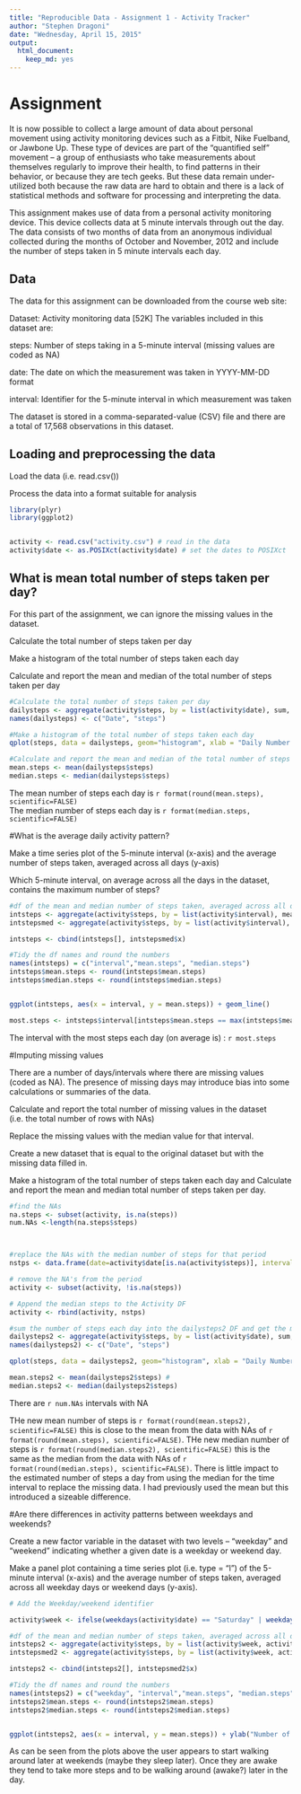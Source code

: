 ```yaml
---
title: "Reproducible Data - Assignment 1 - Activity Tracker"
author: "Stephen Dragoni"
date: "Wednesday, April 15, 2015"
output:
  html_document:
    keep_md: yes
---
```

# Assignment

It is now possible to collect a large amount of data about personal movement using activity monitoring devices such as a Fitbit, Nike Fuelband, or Jawbone Up. These type of devices are part of the “quantified self” movement – a group of enthusiasts who take measurements about themselves regularly to improve their health, to find patterns in their behavior, or because they are tech geeks. But these data remain under-utilized both because the raw data are hard to obtain and there is a lack of statistical methods and software for processing and interpreting the data.

This assignment makes use of data from a personal activity monitoring device. This device collects data at 5 minute intervals through out the day. The data consists of two months of data from an anonymous individual collected during the months of October and November, 2012 and include the number of steps taken in 5 minute intervals each day.

## Data

The data for this assignment can be downloaded from the course web site:

Dataset: Activity monitoring data [52K]
The variables included in this dataset are:

steps: Number of steps taking in a 5-minute interval (missing values are coded as NA)

date: The date on which the measurement was taken in YYYY-MM-DD format

interval: Identifier for the 5-minute interval in which measurement was taken

The dataset is stored in a comma-separated-value (CSV) file and there are a total of 17,568 observations in this dataset.


## Loading and preprocessing the data

Load the data (i.e. read.csv())

Process the data into a format suitable for analysis
 


```r
library(plyr)
library(ggplot2)


activity <- read.csv("activity.csv") # read in the data
activity$date <- as.POSIXct(activity$date) # set the dates to POSIXct


```

## What is mean total number of steps taken per day?

For this part of the assignment, we can ignore the missing values in the dataset.

Calculate the total number of steps taken per day

Make a histogram of the total number of steps taken each day


Calculate and report the mean and median of the total number of steps taken per day


```r

#Calculate the total number of steps taken per day
dailysteps <- aggregate(activity$steps, by = list(activity$date), sum, na.rm=TRUE) 
names(dailysteps) <- c("Date", "steps")

#Make a histogram of the total number of steps taken each day
qplot(steps, data = dailysteps, geom="histogram", xlab = "Daily Number of Steps", binwidth = 300)

#Calculate and report the mean and median of the total number of steps taken per day
mean.steps <- mean(dailysteps$steps) 
median.steps <- median(dailysteps$steps)

```

The mean number of steps each day is `r format(round(mean.steps), scientific=FALSE)`  
The median number of steps each day is `r format(median.steps, scientific=FALSE)`  

#What is the average daily activity pattern?

Make a time series plot of the 5-minute interval (x-axis) and the average number of steps taken, averaged across all days (y-axis)

Which 5-minute interval, on average across all the days in the dataset, contains the maximum number of steps?

```r
#df of the mean and median number of steps taken, averaged across all days (y-axis)
intsteps <- aggregate(activity$steps, by = list(activity$interval), mean, na.rm=TRUE)
intstepsmed <- aggregate(activity$steps, by = list(activity$interval), median, na.rm=TRUE)

intsteps <- cbind(intsteps[], intstepsmed$x)

#Tidy the df names and round the numbers
names(intsteps) = c("interval","mean.steps", "median.steps")
intsteps$mean.steps <- round(intsteps$mean.steps)
intsteps$median.steps <- round(intsteps$median.steps)


ggplot(intsteps, aes(x = interval, y = mean.steps)) + geom_line()

most.steps <- intsteps$interval[intsteps$mean.steps == max(intsteps$mean.steps)]

```
The interval with the most steps each day (on average is) : `r most.steps`
 
#Imputing missing values

There are a number of days/intervals where there are missing values (coded as NA). The presence of missing days may introduce bias into some calculations or summaries of the data.

Calculate and report the total number of missing values in the dataset (i.e. the total number of rows with NAs)

Replace the missing values with the median value for that interval. 

Create a new dataset that is equal to the original dataset but with the missing data filled in.

Make a histogram of the total number of steps taken each day and Calculate and report the mean and median total number of steps taken per day. 

```r
#find the NAs
na.steps <- subset(activity, is.na(steps))
num.NAs <-length(na.steps$steps)



#replace the NAs with the median number of steps for that period
nstps <- data.frame(date=activity$date[is.na(activity$steps)], interval = activity$interval[is.na(activity$steps)], steps=intsteps[match(intsteps$interval, activity$interval[is.na(activity$steps)]),3])

# remove the NA's from the period
activity <- subset(activity, !is.na(steps))

# Append the median steps to the Activity DF
activity <- rbind(activity, nstps)

#sum the number of steps each day into the dailysteps2 DF and get the mean and median 
dailysteps2 <- aggregate(activity$steps, by = list(activity$date), sum, na.rm=TRUE)
names(dailysteps2) <- c("Date", "steps")

qplot(steps, data = dailysteps2, geom="histogram", xlab = "Daily Number of Steps", binwidth = 300)

mean.steps2 <- mean(dailysteps2$steps) # 
median.steps2 <- median(dailysteps2$steps)


```

There are `r num.NAs` intervals with NA

THe new mean number of steps is `r format(round(mean.steps2), scientific=FALSE)` this is close to the mean from the data with NAs of `r format(round(mean.steps), scientific=FALSE)`.  THe new median number of steps is `r format(round(median.steps2), scientific=FALSE)` this is the same as the median from the data with NAs of `r format(round(median.steps), scientific=FALSE)`.  There is little impact to the estimated number of steps a day from using the median for the time interval to replace the missing data.  I had previously used the mean but this introduced a sizeable difference.


#Are there differences in activity patterns between weekdays and weekends?

Create a new factor variable in the dataset with two levels – “weekday” and “weekend” indicating whether a given date is a weekday or weekend day.

Make a panel plot containing a time series plot (i.e. type = "l") of the 5-minute interval (x-axis) and the average number of steps taken, averaged across all weekday days or weekend days (y-axis). 


```r

# Add the Weekday/weekend identifier

activity$week <- ifelse(weekdays(activity$date) == "Saturday" | weekdays(activity$date) == "Sunday" ,"weekend","weekday")

#df of the mean and median number of steps taken, averaged across all days (y-axis)
intsteps2 <- aggregate(activity$steps, by = list(activity$week, activity$interval), mean, na.rm=TRUE)
intstepsmed2 <- aggregate(activity$steps, by = list(activity$week, activity$interval), median, na.rm=TRUE)

intsteps2 <- cbind(intsteps2[], intstepsmed2$x)

#Tidy the df names and round the numbers
names(intsteps2) = c("weekday", "interval","mean.steps", "median.steps")
intsteps2$mean.steps <- round(intsteps2$mean.steps)
intsteps2$median.steps <- round(intsteps2$median.steps)


ggplot(intsteps2, aes(x = interval, y = mean.steps)) + ylab("Number of Steps") + geom_line() + facet_grid(weekday~.)

```

As can be seen from the plots above the user appears to start walking around later at weekends (maybe they sleep later). Once they are awake they tend to take more steps and to be walking around (awake?) later in the day.
